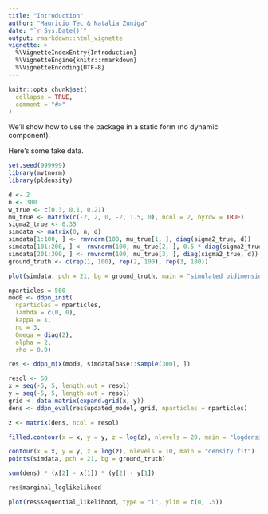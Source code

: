 ```yaml
---
title: "Introduction"
author: "Mauricio Tec & Natalia Zuniga"
date: "`r Sys.Date()`"
output: rmarkdown::html_vignette
vignette: >
  %\VignetteIndexEntry{Introduction}
  %\VignetteEngine{knitr::rmarkdown}
  %\VignetteEncoding{UTF-8}
---
```


```r
knitr::opts_chunk$set(
  collapse = TRUE,
  comment = "#>"
)
```

We'll show how to use the package in a static form (no dynamic component).

Here's some fake data.

```r
set.seed(999999)
library(mvtnorm)
library(pldensity)
```

```r
d <- 2
n <- 300
w_true <- c(0.3, 0.1, 0.21)
mu_true <- matrix(c(-2, 2, 0, -2, 1.5, 0), ncol = 2, byrow = TRUE)
sigma2_true <- 0.35
simdata <- matrix(0, n, d)
simdata[1:100, ] <- rmvnorm(100, mu_true[1, ], diag(sigma2_true, d))
simdata[101:200, ] <- rmvnorm(100, mu_true[2, ], 0.5 * diag(sigma2_true, d))
simdata[201:300, ] <- rmvnorm(100, mu_true[3, ], diag(sigma2_true, d))
ground_truth <- c(rep(1, 100), rep(2, 100), rep(3, 100))
```

```r
plot(simdata, pch = 21, bg = ground_truth, main = "simulated bidimensional data")
```


```r
nparticles = 500
mod0 <- ddpn_init(
  nparticles = nparticles, 
  lambda = c(0, 0), 
  kappa = 1,
  nu = 3,
  Omega = diag(2),
  alpha = 2,
  rho = 0.9)
```


```r
res <- ddpn_mix(mod0, simdata[base::sample(300), ])
```

```r
resol <- 50
x = seq(-5, 5, length.out = resol)
y = seq(-5, 5, length.out = resol)
grid <- data.matrix(expand.grid(x, y))
dens <- ddpn_eval(res$updated_model, grid, nparticles = nparticles)
```

```r
z <- matrix(dens, ncol = resol)
```

```r
filled.contour(x = x, y = y, z = log(z), nlevels = 20, main = "logdensity")
```

```r
contour(x = x, y = y, z = log(z), nlevels = 10, main = "density fit")
points(simdata, pch = 21, bg = ground_truth)
```

```r
sum(dens) * (x[2] - x[1]) * (y[2] - y[1])
```

```r
res$marginal_loglikelihood
```

```r
plot(res$sequential_likelihood, type = "l", ylim = c(0, .5))
```

